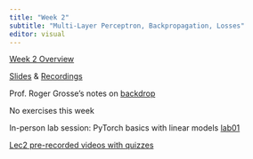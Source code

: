 ```yaml
---
title: "Week 2"
subtitle: "Multi-Layer Perceptron, Backpropagation, Losses"
editor: visual
---
```


[Week 2 Overview](https://q.utoronto.ca/courses/366713/modules/items/5872098 "Week 2 Overview")

[Slides](/lecs/w02/lec02.html) & [Recordings](https://q.utoronto.ca/courses/366713)

Prof. Roger Grosse's notes on [backdrop](https://q.utoronto.ca/courses/366713/files/32607080?wrap=1)

No exercises this week

In-person lab session: PyTorch basics with linear models [lab01](https://colab.research.google.com/github/UofTCSC413/2024F-website/blob/main/labs/lab01.ipynb "Lab instructions"){aria-label="Lab 1 instructions"}

[Lec2 pre-recorded videos with quizzes](https://q.utoronto.ca/courses/366713/quizzes/404473)

<br><br>